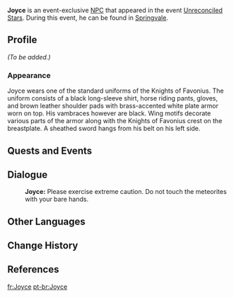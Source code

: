 {{Meta
<!-- REMOVE THIS TEMPLATE AFTER ADDING MISSING INFO -->
|missing_NPC_profile  = yes
}}
{{Character Infobox
|image            = NPC Joyce.png
|region           = Mondstadt
|location         = Mondstadt
|title            = Knight of Favonius
|affiliation      = Knights of Favonius
|voiceEN          = [[imdb:nm1615722|Alex Weitzman]]<ref name="Alex Weitzman">Twitter: [https://twitter.com/AlexJWeitzman/status/1326694853929885697 EN VA Self Announcement]</ref>
|type             = Event NPC
}}
'''Joyce''' is an event-exclusive [[NPC]] that appeared in the event [[Unreconciled Stars]]. During this event, he can be found in [[Springvale]].

==Profile==
<!-- detailed story/lore information goes here -->
''(To be added.)''

===Appearance===
Joyce wears one of the standard uniforms of the Knights of Favonius. The uniform consists of a black long-sleeve shirt, horse riding pants, gloves, and brown leather shoulder pads with brass-accented white plate armor worn on top. His vambraces however are black. Wing motifs decorate various parts of the armor along with the Knights of Favonius crest on the breastplate. A sheathed sword hangs from his belt on his left side.

==Quests and Events==
{{Quests and Events}}

==Dialogue==
{{Dialogue Start}}
:'''Joyce:''' Please exercise extreme caution. Do not touch the meteorites with your bare hands.
{{Dialogue End}}

==Other Languages==
{{Other Languages|default_hidden = 1
|en      = Joyce
|zhs     = 乔伊斯
|zhs_rm  = Qiáoyīsī
|zht     = 喬伊斯
|zht_rm  = Qiáoyīsī
|ja      = ジョイス
|ko      = 조이스
|es      = Joyce
|fr      = Joyce
|ru      = Джойс
|th      = Joyce
|vi      = Joyce
|de      = Joyce
|id      = Joyce
|pt      = Joyce
}}

==Change History==
{{Change History|1.1}}

==References==
{{Reflist}}

[[fr:Joyce]]
[[pt-br:Joyce]]